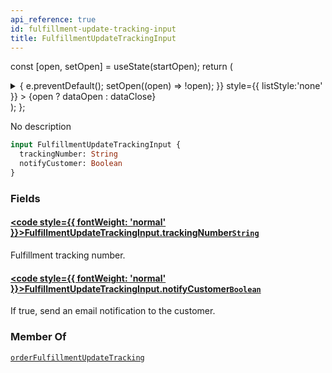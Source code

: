 ```yaml
---
api_reference: true
id: fulfillment-update-tracking-input
title: FulfillmentUpdateTrackingInput
---
```






const [open, setOpen] = useState(startOpen);
return (
<details {...(open ? { open: true } : {})} className="details" style={{ border:'none', boxShadow:'none', background:'var(--ifm-background-color)' }}>
<summary
onClick={(e) => {
e.preventDefault();
setOpen((open) => !open);
}}
style={{ listStyle:'none' }} >
{open ? dataOpen : dataClose}
</summary>
{open && children}
</details>
);
};

No description

```graphql
input FulfillmentUpdateTrackingInput {
  trackingNumber: String
  notifyCustomer: Boolean
}
```

### Fields

#### [<code style={{ fontWeight: 'normal' }}>FulfillmentUpdateTrackingInput.<b>trackingNumber</b></code>](#)<Bullet />[`String`](../../../api-reference/miscellaneous/scalars/string.mdx) <Badge class="badge badge--secondary" text="scalar"/> <Badge class="badge badge--secondary" text="miscellaneous"/>

Fulfillment tracking number.

#### [<code style={{ fontWeight: 'normal' }}>FulfillmentUpdateTrackingInput.<b>notifyCustomer</b></code>](#)<Bullet />[`Boolean`](../../../api-reference/miscellaneous/scalars/boolean.mdx) <Badge class="badge badge--secondary" text="scalar"/> <Badge class="badge badge--secondary" text="miscellaneous"/>

If true, send an email notification to the customer.

### Member Of

[`orderFulfillmentUpdateTracking`](../../../api-reference/orders/mutations/order-fulfillment-update-tracking.mdx) <Badge class="badge badge--secondary" text="mutation"/>
